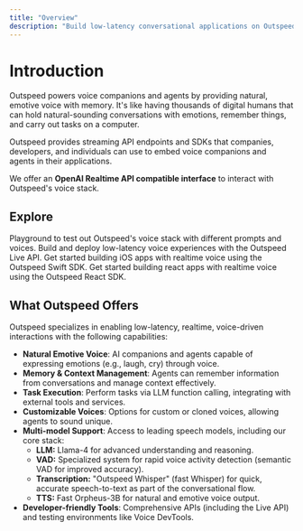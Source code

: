 ```yaml
---
title: "Overview"
description: "Build low-latency conversational applications on Outspeed's voice stack"
---
```


# Introduction

Outspeed powers voice companions and agents by providing natural, emotive voice with memory.
It's like having thousands of digital humans that can hold natural-sounding conversations with emotions, remember things, and carry out tasks on a computer.

Outspeed provides streaming API endpoints and SDKs that companies, developers, and individuals
can use to embed voice companions and agents in their applications.

We offer an **OpenAI Realtime API compatible interface** to interact with Outspeed's voice stack.

## Explore

<CardGroup cols={2}>
  <Card
    title="Playground"
    icon="microphone"
    href="https://dashboard.outspeed.com"
  >
    Playground to test out Outspeed's voice stack with different prompts and voices.
  </Card>
  <Card
    title="Live API"
    icon="bolt"
    href="/api-spec/live-api"
  >
    Build and deploy low-latency voice experiences with the Outspeed Live API.
  </Card>
  <Card
    title="Build a Mobile App"
    icon="mobile"
    href="/iOS/outspeed-swift-getting-started"
  >
    Get started building iOS apps with realtime voice using the Outspeed Swift SDK.
  </Card>
  <Card
    title="Build a Web App"
    icon="browser"
    href="/react/setup"
  >
    Get started building react apps with realtime voice using the Outspeed React SDK.
  </Card>
</CardGroup>

## What Outspeed Offers

Outspeed specializes in enabling low-latency, realtime, voice-driven interactions with the following capabilities:

- **Natural Emotive Voice**: AI companions and agents capable of expressing emotions (e.g., laugh, cry) through voice.
- **Memory & Context Management**: Agents can remember information from conversations and manage context effectively.
- **Task Execution**: Perform tasks via LLM function calling, integrating with external tools and services.
- **Customizable Voices**: Options for custom or cloned voices, allowing agents to sound unique.
- **Multi-model Support**: Access to leading speech models, including our core stack:
    -   **LLM:** Llama-4 for advanced understanding and reasoning.
    -   **VAD:** Specialized system for rapid voice activity detection (semantic VAD for improved accuracy).
    -   **Transcription:** "Outspeed Whisper" (fast Whisper) for quick, accurate speech-to-text as part of the conversational flow.
    -   **TTS:** Fast Orpheus-3B for natural and emotive voice output.
- **Developer-friendly Tools**: Comprehensive APIs (including the Live API) and testing environments like Voice DevTools.

